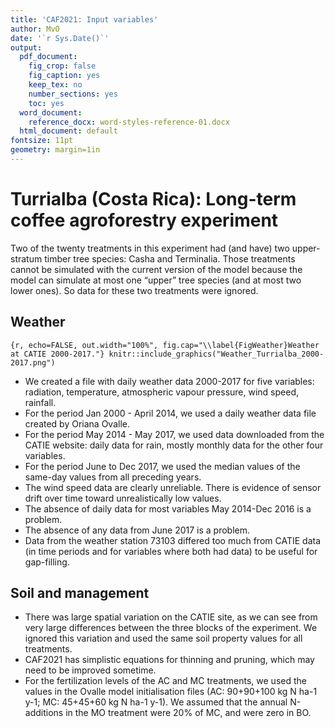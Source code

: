 ```yaml
---
title: 'CAF2021: Input variables'
author: MvO
date: '`r Sys.Date()`'
output:
  pdf_document:
    fig_crop: false
    fig_caption: yes
    keep_tex: no
    number_sections: yes
    toc: yes
  word_document:
    reference_docx: word-styles-reference-01.docx
  html_document: default
fontsize: 11pt
geometry: margin=1in
---
```


# Turrialba (Costa Rica): Long-term coffee agroforestry experiment

Two of the twenty treatments in this experiment had (and have) two upper-stratum timber tree species: Casha and Terminalia. Those treatments cannot be simulated with the current version of the model because the model can simulate at most one "upper" tree species (and at most two lower ones). So data for these two treatments were ignored.

## Weather

```{r, echo=FALSE, out.width="100%", fig.cap="\\label{FigWeather}Weather at CATIE 2000-2017."}
knitr::include_graphics("Weather_Turrialba_2000-2017.png")
```

- We created a file with daily weather data 2000-2017 for five variables: radiation, temperature, atmospheric vapour pressure, wind speed, rainfall.
- For the period Jan 2000 - April 2014, we used a daily weather data file created by Oriana Ovalle.
- For the period May 2014 - May 2017, we used data downloaded from the CATIE website: daily data for rain, mostly monthly data for the other four variables.
- For the period June to Dec 2017, we used the median values of the same-day values from all preceding years.
- The wind speed data are clearly unreliable. There is evidence of sensor drift over time toward unrealistically low values.
- The absence of daily data for most variables May 2014-Dec 2016 is a problem.
- The absence of any data from June 2017 is a problem.
- Data from the weather station 73103 differed too much from CATIE data (in time periods and for variables where both had data) to be useful for gap-filling.

## Soil and management

- There was large spatial variation on the CATIE site, as we can see from very large differences between the three blocks of the experiment. We ignored this variation and used the same soil property values for all treatments.
- CAF2021 has simplistic equations for thinning and pruning, which may need to be improved sometime.
- For the fertilization levels of the AC and MC treatments, we used the values in the Ovalle model initialisation files (AC: 90+90+100 kg N ha-1 y-1; MC: 45+45+60 kg N ha-1 y-1). We assumed that the annual N-additions in the MO treatment were 20% of MC, and were zero in BO.
